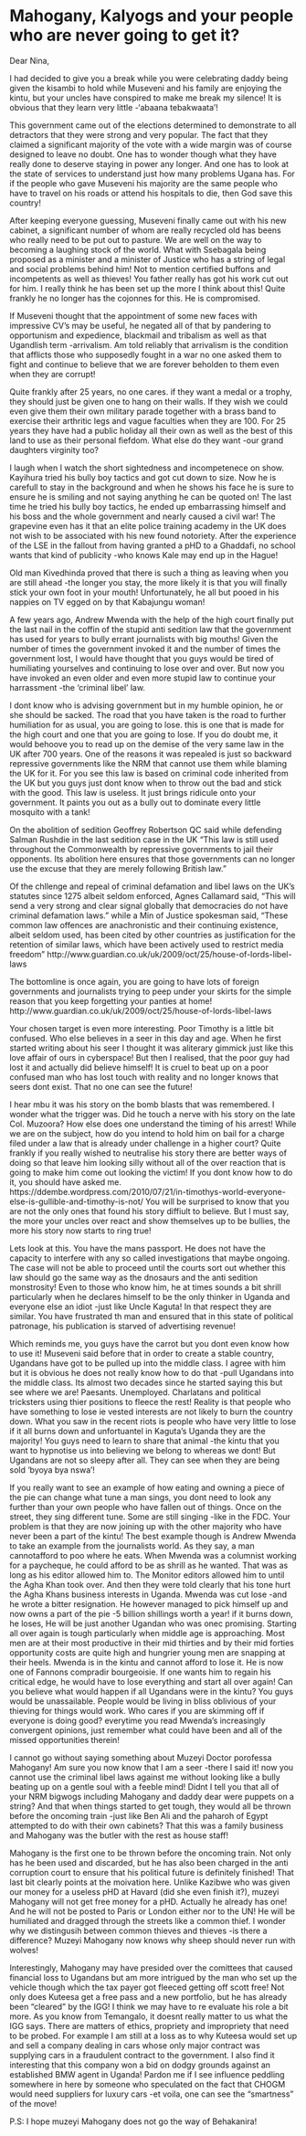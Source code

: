 # Mahogany, Kalyogs and your people who are never going to get it?


Dear Nina,

I had decided to give you a break while you were celebrating daddy being given the kisambi to hold while Museveni and his family are enjoying the kintu, but your uncles have conspired to make me break my silence! It is obvious that they learn very little -'abaana tebakwaata'!

This government came out of the elections determined to demonstrate to all detractors that they were strong and very popular. The fact that they claimed a significant majority of the vote with a wide margin was of course designed to leave no doubt. One has to wonder though what they have really done to deserve staying in power any longer. And one has to look at the state of services to understand just how many problems Ugana has. For if the people who gave Museveni his majority are the same people who have to travel on his roads or attend his hospitals to die, then God save this country!

After keeping everyone guessing, Museveni finally came out with his new cabinet, a significant number of whom are really recycled old has beens who really need to be put out to pasture. We are well on the way to becoming a laughing stock of the world. What with Ssebagala being proposed as a minister and a minister of Justice who has a string of legal and social problems behind him! Not to mention certified buffons and incompetents as well as thieves! You father really has got his work cut out for him. I really think he has been set up the more I think about this! Quite frankly he no longer has the cojonnes for this. He is compromised.

If Museveni thought that the appointment of some new faces with impressive CV's may be useful, he negated all of that by pandering to opportunism and expedience, blackmail and tribalism as well as that Ugandlish term -arrivalism. Am told reliably that arrivalism is the condition that afflicts those who supposedly fought in a war no one asked them to fight and continue to believe that we are forever beholden to them even when they are corrupt!

Quite frankly after 25 years, no one cares. if they want a medal or a trophy, they should just be given one to hang on their walls. If they wish we could even give them their own military parade together with a brass band to exercise their arthritic legs and vague faculties when they are 100. For 25 years they have had a public holiday all their own as well as the best of this land to use as their personal fiefdom. What else do they want -our grand daughters virginity too?

I laugh when I watch the short sightedness and incompetenece on show. Kayihura tried his bully boy tactics and got cut down to size. Now he is carefull to stay in the background and when he shows his face he is sure to ensure he is smiling and not saying anything he can be quoted on! The last time he tried his bully boy tactics, he ended up embarrassing himself and his boss and the whole government and nearly caused a civil war! The grapevine even has it that an elite police training academy in the UK does not wish to be associated with his new found notoriety. After the experience of the LSE in the fallout from having granted a pHD to a Ghaddafi, no school wants that kind of publicity -who knows Kale may end up in the Hague! 

Old man Kivedhinda proved that there is such a thing as leaving when you are still ahead -the longer you stay, the more likely it is that you will finally stick your own foot in your mouth! Unfortunately, he all but pooed in his nappies on TV egged on by that Kabajungu woman!

A few years ago, Andrew Mwenda with the help of the high court finally put the last nail in the coffin of the stupid anti sedition law that the government has used for years to bully errant journalists with big mouths! Given the number of times the government invoked it and the number of times the government lost, I would have thought that you guys would be tired of humiliating yourselves and continuing to lose over and over. But now you have invoked an even older and even more stupid law to continue your harrassment -the 'criminal libel' law.

I dont know who is advising government but in my humble opinion, he or she should be sacked. The road that you have taken is the road to further humiliation for as usual, you are going to lose. this is one that is made for the high court and one that you are going to lose. If you do doubt me, it would behoove you to read up on the demise of the very same law in the UK after 700 years. One of the reasons it was repealed is just so backward repressive governments like the NRM that cannot use them while blaming the UK for it. For you see this law is based on criminal code inherited from the UK but you guys just dont know when to throw out the bad and stick with the good. This law is useless. It just brings ridicule onto your government. It paints you out as a bully out to dominate every little mosquito with a tank!

On the abolition of sedition Geoffrey Robertson QC said while defending Salman Rushdie in the last sedition case in the UK "This law is still used throughout the Commonwealth by repressive governments to jail their opponents. Its abolition here ensures that those governments can no longer use the excuse that they are merely following British law."

Of the chllenge and repeal of criminal defamation and libel laws on the UK's statutes since 1275 albeit seldom enforced, Agnes Callamard said, "This will send a very strong and clear signal globally that democracies do not have criminal defamation laws." while a Min of Justice spokesman said, "These common law offences are anachronistic and their continuing existence, albeit seldom used, has been cited by other countries as justification for the retention of similar laws, which have been actively used to restrict media freedom" http://www.guardian.co.uk/uk/2009/oct/25/house-of-lords-libel-laws

The bottomline is once again, you are going to have lots of foreign governments and journalists trying to peep under your skirts for the simple reason that you keep forgetting your panties at home! http://www.guardian.co.uk/uk/2009/oct/25/house-of-lords-libel-laws

Your chosen target is even more interesting. Poor Timothy is a little bit confused. Who else believes in a seer in this day and age. When he first started writing about his seer I thought it was aliterary gimmick just like this love affair of ours in cyberspace! But then I realised, that the poor guy had lost it and actually did believe himself! It is cruel to beat up on a poor confused man who has lost touch with reality and no longer knows that seers dont exist. That no one can see the future!

I hear mbu it was his story on the bomb blasts that was remembered. I wonder what the trigger was. Did he touch a nerve with his story on the late Col. Muzoora? How else does one understand the timing of his arrest! While we are on the subject, how do you intend to hold him on bail for a charge filed under a law that is already under challenge in a higher court? Quite frankly if you really wished to neutralise his story there are better ways of doing so that leave him looking silly without all of the over reaction that is going to make him come out looking the victim! If you dont know how to do it, you should have asked me. https://ddembe.wordpress.com/2010/07/21/in-timothys-world-everyone-else-is-gullible-and-timothy-is-not/ You will be surprised to know that you are not the only ones that found his story diffiult to believe. But I must say, the more your uncles over react and show themselves up to be bullies, the more his story now starts to ring true!

Lets look at this. You have the mans passport. He does not have the capacity to interfere with any so called investigations that maybe ongoing. The case will not be able to proceed until the courts sort out whether this law should go the same way as the dnosaurs and the anti sedition monstrosity! Even to those who know him, he at times sounds a bit shrill particularly when he declares himself to be the only thinker in Uganda and everyone else an idiot -just like Uncle Kaguta! In that respect they are similar. You have frustrated th man and ensured that in this state of political patronage, his publication is starved of advertising revenue!

Which reminds me, you guys have the carrot but you dont even know how to use it! Museveni said before that in order to create a stable country, Ugandans have got to be pulled up into the middle class. I agree with him but it is obvious he does not really know how to do that -pull Ugandans into the middle class. Its almost two decades since he started saying this but see where we are! Paesants. Unemployed. Charlatans and political tricksters using thier positions to fleece the rest! Reality is that people who have something to lose ie vested interests are not likely to burn the country down. What you saw in the recent riots is people who have very little to lose if it all burns down and unfortuantel in Kaguta's Uganda they are the majority! You guys need to learn to share that animal -the kintu that you want to hypnotise us into believing we belong to whereas we dont! But Ugandans are not so sleepy after all. They can see when they are being sold 'byoya bya nswa'!

If you really want to see an example of how eating and owning a piece of the pie can change what tune a man sings, you dont need to look any further than your own people who have fallen out of things. Once on the street, they sing different tune. Some are still singing -like in the FDC. Your problem is that they are now joining up with the other majority who have never been a part of the kintu! The best example though is Andrew Mwenda to take an example from the journalists world. As they say, a man cannotafford to poo where he eats. When Mwenda was a columnist working for a paycheque, he could afford to be as shrill as he wanted. That was as long as his editor allowed him to. The Monitor editors allowed him to until the Agha Khan took over. And then they were told clearly that his tone hurt the Agha Khans business interests in Uganda. Mwenda was cut lose -and he wrote a bitter resignation. He however managed to pick himself up and now owns a part of the pie -5 billion shillings worth a year! if it burns down, he loses, He will be just another Ugandan who was onec promising. Starting all over again is tough particularly when middle age is approaching. Most men are at their most productive in their mid thirties and by their mid forties opportunity costs are quite high and hungrier young men are snapping at their heels. Mwenda is in the kintu and cannot afford to lose it. He is now one of Fannons compradir bourgeoisie. If one wants him to regain his critical edge, he would have to lose everything and start all over again! Can you believe what would happen if all Ugandans were in the kintu? You guys would be unassailable. People would be living in bliss oblivious of your thieving for things would work. Who cares if you are skimming off if everyone is doing good? everytime you read Mwenda's increasingly convergent opinions, just remember what could have been and all of the missed opportunities therein!

I cannot go without saying something about Muzeyi Doctor porofessa Mahogany! Am sure you now know that I am a seer -there I said it! now you cannot use the criminal libel laws against me without looking like a bully beating up on a gentle soul with a feeble mind! Didnt I tell you that all of your NRM bigwogs including Mahogany and daddy dear were puppets on a string? And that when things started to get tough, they would all be thrown before the oncoming train -just like Ben Ali and the paharoh of Egypt attempted to do with their own cabinets? That this was a family business and Mahogany was the butler with the rest as house staff!

Mahogany is the first one to be thrown before the oncoming train. Not only has he been used and discarded, but he has also been charged in the anti corruption court to ensure that his political future is definitely finished! That last bit clearly points at the moivation here. Unlike Kazibwe who was given our money for a useless pHD at Havard (did she even finish it?), muzeyi Mahogany will not get free money for a pHD. Actually he already has one! And he will not be posted to Paris or London either nor to the UN! He will be humiliated and dragged through the streets like a common thief. I wonder why we distingusih between common thieves and thieves -is there a difference? Muzeyi Mahogany now knows why sheep should never run with wolves!

Interestingly, Mahogany may have presided over the comittees that caused financial loss to Ugandans but am more intrigued by the man who set up the vehicle though which the tax payer got fleeced getting off scott free! Not only does Kuteesa get a free pass and a new portfolio, but he has already been "cleared" by the IGG! I think we may have to re evaluate his role a bit more. As you know from Temangalo, it doesnt really matter to us what the IGG says. There are matters of ethics, propriety and impropriety that need to be probed. For example I am still at a loss as to why Kuteesa would set up and sell a company dealing in cars whose only major contract was supplying cars in a fraudulent contract to the government. I also find it interesting that this company won a bid on dodgy grounds against an established BMW agent in Uganda! Pardon me if I see influence peddling somewhere in here by someone who speculated on the fact that CHOGM would need suppliers for luxury cars -et voila, one can see the "smartness" of the move!

P.S: I hope muzeyi Mahogany does not go the way of Behakanira! 
